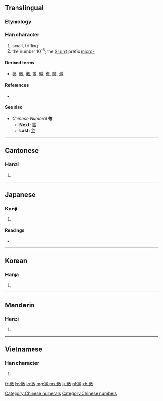 {{also|徴|徵}}
==Translingual==

===Etymology===
{{Han compound|彳|𢼸|c1=s|c2=p|ls=psc}}

===Han character===
{{Han char|rn=60|rad=彳|as=10|sn=13|four=2824<sub>0</sub>|canj=竹人山弓大 (HOUNK), 竹人山山大 (HOUUK)}}

# small, trifling
# the number 10<sup>-6</sup>; the [[Appendix:SI units|SI unit]] prefix [[micro-]]

====Derived terms====
* [[䉠]], [[黴]], [[徽]], [[徵]], [[鰴]], [[幑]], [[覹]], [[溦]]

====References====
* {{Han ref|kx=0370.120|dkj=10203|dj=0696.150|hdz=20837.100|uh=5FAE|ud=24494|bh=B74C|bd=46924}}

====See also====
* ''Chinese Numeral'' '''微'''
** '''Next:''' [[纖]]
** '''Last:''' [[忽]]

[[Category:Chinese numerals]]
[[Category:Chinese numbers]]
----

==Cantonese==

===Hanzi===
{{yue-hanzi|jyut=|y=mei4}}

# {{defn|Cantonese|sort=彳10}}

----

==Japanese==

===Kanji===
{{ja-kanji|grade=c|rs=彳10}}

# {{defn|Japanese|sort=彳10}}

====Readings====
* {{ja-readings|on=[[び]] (bi)|kun=[[かすか]] (kasuka), [[ない]] (nai)}}

----

==Korean==

===Hanja===
{{ko-hanja|hangeul=미|eumhun=|rv=mi|mr=mi|y=mi}}

# {{defn|Korean|sort=彳10}}

----

==Mandarin==

===Hanzi===
{{cmn-hanzi|pin=[[wēi]] ([[wei1]])|wg=wei<sup>1</sup>}}

# {{defn|Mandarin|sort=彳10}}

----

==Vietnamese==

===Han character===
{{vi-hantu|[[vi]]|rs=彳10}}

# {{defn|Vietnamese|sort=彳10}}

[[fr:微]]
[[ko:微]]
[[lo:微]]
[[mg:微]]
[[ms:微]]
[[ja:微]]
[[pl:微]]
[[zh:微]]